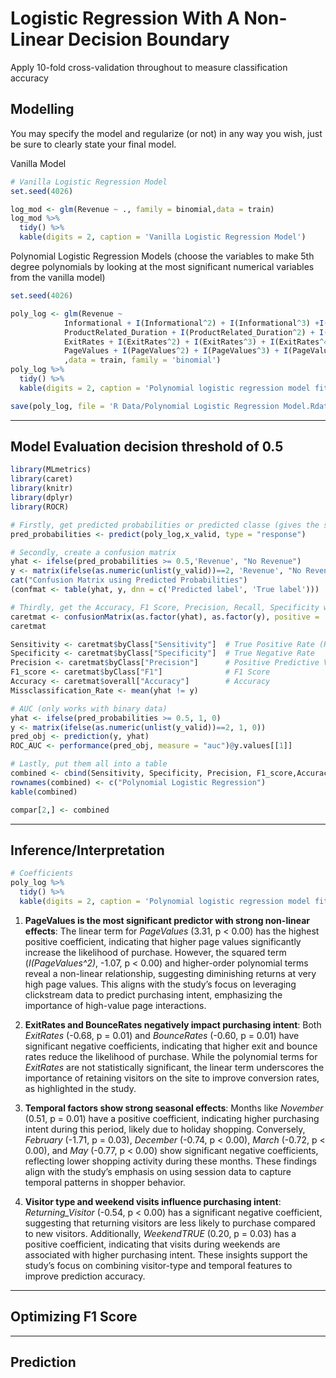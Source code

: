 # Logistic Regression With A Non-Linear Decision Boundary

Apply 10-fold cross-validation throughout to measure classification accuracy

## Modelling

You may specify the model and regularize (or not) in any way you wish, just be sure to clearly state your final model.

Vanilla Model

```r
# Vanilla Logistic Regression Model
set.seed(4026)

log_mod <- glm(Revenue ~ ., family = binomial,data = train)
log_mod %>% 
  tidy() %>%
  kable(digits = 2, caption = 'Vanilla Logistic Regression Model')
```

Polynomial Logistic Regression Models (choose the variables to make 5th degree polynomials by looking at the most significant numerical variables from the vanilla model)

```r
set.seed(4026)

poly_log <- glm(Revenue ~ 
            Informational + I(Informational^2) + I(Informational^3) +I(Informational^4) + 
            ProductRelated_Duration + I(ProductRelated_Duration^2) + I(ProductRelated_Duration^3) + I(ProductRelated_Duration^4) +
            ExitRates + I(ExitRates^2) + I(ExitRates^3) + I(ExitRates^4) + 
            PageValues + I(PageValues^2) + I(PageValues^3) + I(PageValues^4) + .
            ,data = train, family = 'binomial')
poly_log %>% 
  tidy() %>%
  kable(digits = 2, caption = 'Polynomial logistic regression model fitted to the online shopping dataset using all the varibles')

save(poly_log, file = 'R Data/Polynomial Logistic Regression Model.Rdata')
```

------------------------------------------------------------------------

\newpage

## Model Evaluation decision threshold of 0.5

```r
library(MLmetrics)
library(caret)
library(knitr)
library(dplyr)
library(ROCR)

# Firstly, get predicted probabilities or predicted classe (gives the same conclusions) from the model
pred_probabilities <- predict(poly_log,x_valid, type = "response")

# Secondly, create a confusion matrix
yhat <- ifelse(pred_probabilities >= 0.5,'Revenue', "No Revenue")
y <- matrix(ifelse(as.numeric(unlist(y_valid))==2, 'Revenue', "No Revenue"))
cat("Confusion Matrix using Predicted Probabilities")
(confmat <- table(yhat, y, dnn = c('Predicted label', 'True label')))

# Thirdly, get the Accuracy, F1 Score, Precision, Recall, Specificity which we can calculate from the confusion matrix .... or us the caret package 
caretmat <- confusionMatrix(as.factor(yhat), as.factor(y), positive = 'Revenue')
caretmat 

Sensitivity <- caretmat$byClass["Sensitivity"]  # True Positive Rate (Recall)
Specificity <- caretmat$byClass["Specificity"]  # True Negative Rate
Precision <- caretmat$byClass["Precision"]      # Positive Predictive Value
F1_score <- caretmat$byClass["F1"]              # F1 Score
Accuracy <- caretmat$overall["Accuracy"]        # Accuracy
Missclassification_Rate <- mean(yhat != y)

# AUC (only works with binary data)
yhat <- ifelse(pred_probabilities >= 0.5, 1, 0)
y <- matrix(ifelse(as.numeric(unlist(y_valid))==2, 1, 0))
pred_obj <- prediction(y, yhat)
ROC_AUC <- performance(pred_obj, measure = "auc")@y.values[[1]]

# Lastly, put them all into a table
combined <- cbind(Sensitivity, Specificity, Precision, F1_score,Accuracy, Missclassification_Rate, ROC_AUC)
rownames(combined) <- c("Polynomial Logistic Regression")
kable(combined)

compar[2,] <- combined
```

------------------------------------------------------------------------

\newpage

## Inference/Interpretation

```r
# Coefficients
poly_log %>% 
  tidy() %>%
  kable(digits = 2, caption = 'Polynomial logistic regression model fitted to the online shopping dataset using all the varibles')
```

1.  **PageValues is the most significant predictor with strong non-linear effects**: The linear term for *PageValues* (3.31, p \< 0.00) has the highest positive coefficient, indicating that higher page values significantly increase the likelihood of purchase. However, the squared term (*I(PageValues\^2)*, -1.07, p \< 0.00) and higher-order polynomial terms reveal a non-linear relationship, suggesting diminishing returns at very high page values. This aligns with the study's focus on leveraging clickstream data to predict purchasing intent, emphasizing the importance of high-value page interactions.

2.  **ExitRates and BounceRates negatively impact purchasing intent**: Both *ExitRates* (-0.68, p = 0.01) and *BounceRates* (-0.60, p = 0.01) have significant negative coefficients, indicating that higher exit and bounce rates reduce the likelihood of purchase. While the polynomial terms for *ExitRates* are not statistically significant, the linear term underscores the importance of retaining visitors on the site to improve conversion rates, as highlighted in the study.

3.  **Temporal factors show strong seasonal effects**: Months like *November* (0.51, p = 0.01) have a positive coefficient, indicating higher purchasing intent during this period, likely due to holiday shopping. Conversely, *February* (-1.71, p = 0.03), *December* (-0.74, p \< 0.00), *March* (-0.72, p \< 0.00), and *May* (-0.77, p \< 0.00) show significant negative coefficients, reflecting lower shopping activity during these months. These findings align with the study's emphasis on using session data to capture temporal patterns in shopper behavior.

4.  **Visitor type and weekend visits influence purchasing intent**: *Returning_Visitor* (-0.54, p \< 0.00) has a significant negative coefficient, suggesting that returning visitors are less likely to purchase compared to new visitors. Additionally, *WeekendTRUE* (0.20, p = 0.03) has a positive coefficient, indicating that visits during weekends are associated with higher purchasing intent. These insights support the study's focus on combining visitor-type and temporal features to improve prediction accuracy.

------------------------------------------------------------------------

\newpage

## Optimizing F1 Score

------------------------------------------------------------------------

\newpage

## Prediction
